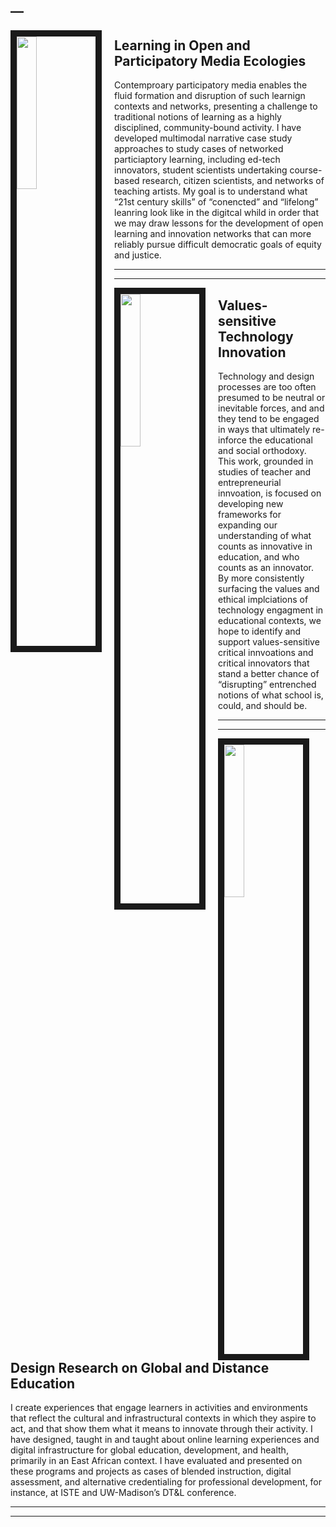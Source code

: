 ---
---

<link rel="stylesheet" href="styles.css" type="text/css">

<img src="./images/edtech_network.jpg" style="width:25%; border:10px solid; margin-right: 20px" align="left">

## Learning in Open and Participatory Media Ecologies

Contemproary participatory media enables the fluid formation and disruption of such learnign contexts and networks, presenting a challenge to traditional notions of learning as a highly disciplined, community-bound activity. I have developed multimodal narrative case study approaches to study cases of networked particiaptory learning, including ed-tech innovators, student scientists undertaking course-based research, citizen scientists, and networks of teaching artists. My goal is to understand what "21st century skills" of "conencted" and "lifelong" leanring look like in the digitcal whild in order that we may draw lessons for the development of open learning and innovation networks that can more reliably pursue difficult democratic goals of equity and justice. 

******
*******

<link rel="stylesheet" href="styles.css" type="text/css">

<img src="./images/tpack.jpg" style="width:25%; border:10px solid; margin-right: 20px" align="left">

## Values-sensitive Technology Innovation

Technology and design processes are too often presumed to be neutral or inevitable forces, and and they tend to be engaged in ways that ultimately re-inforce the educational and social orthodoxy.  This work, grounded in studies of teacher and entrepreneurial innvoation, is focused on developing new frameworks for expanding our understanding of what counts as innovative in education, and who counts as an innovator. By more consistently surfacing the values and ethical implciations of technology engagment in educational contexts, we hope to identify and support values-sensitive critical innvoations and critical innovators that stand a better chance of "disrupting" entrenched notions of what school is, could, and should be.  

************
******

<img src="./images/health_sys_trans.jpg" style="width:25%; border:10px solid; margin-right: 20px" align="left">

## Design Research on Global and Distance Education

I create experiences that engage learners in activities and environments that reflect the cultural and infrastructural contexts in which they aspire to act, and that show them what it means to innovate through their activity. I have designed, taught in and taught about online learning experiences and digital infrastructure for global education, development, and health, primarily in an East African context. I have evaluated and presented on these programs and projects as cases of blended instruction, digital assessment, and alternative credentialing for professional development, for instance, at ISTE and UW-Madison’s DT&L conference.

******
******
